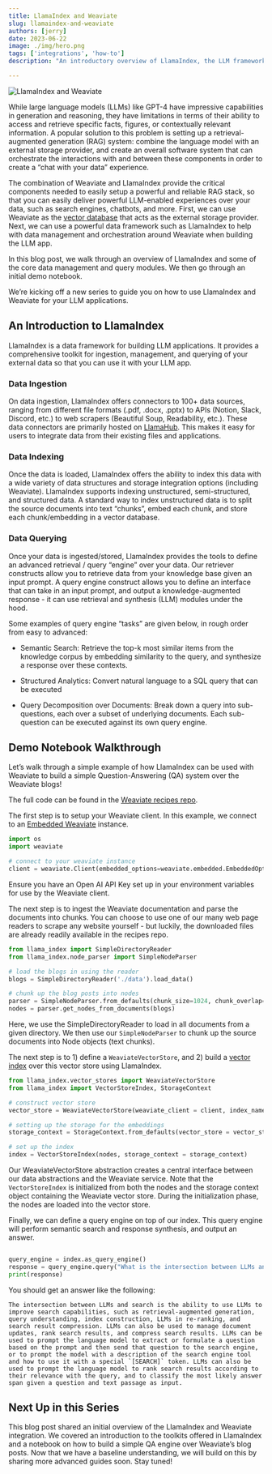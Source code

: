 ```yaml
---
title: LlamaIndex and Weaviate
slug: llamaindex-and-weaviate
authors: [jerry]
date: 2023-06-22
image: ./img/hero.png
tags: ['integrations', 'how-to']
description: "An introductory overview of LlamaIndex, the LLM framework"

---
```


![LlamaIndex and Weaviate](./img/hero.png)

<!-- truncate -->

While large language models (LLMs) like GPT-4 have impressive capabilities in generation and reasoning, they have limitations in terms of their ability to access and retrieve specific facts, figures, or contextually relevant information. A popular solution to this problem is setting up a retrieval-augmented generation (RAG) system: combine the language model with an external storage provider, and create an overall software system that can orchestrate the interactions with and between these components in order to create a “chat with your data” experience.

The combination of Weaviate and LlamaIndex provide the critical components needed to easily setup a powerful and reliable RAG stack, so that you can easily deliver powerful LLM-enabled experiences over your data, such as search engines, chatbots, and more. First, we can use Weaviate as the [vector database](https://weaviate.io/blog/what-is-a-vector-database) that acts as the external storage provider. Next, we can use a powerful data framework such as LlamaIndex to help with data management and orchestration around Weaviate when building the LLM app.

In this blog post, we walk through an overview of LlamaIndex and some of the core data management and query modules. We then go through an initial demo notebook.

We’re kicking off a new series to guide you on how to use LlamaIndex and Weaviate for your LLM applications.

## An Introduction to LlamaIndex
LlamaIndex is a data framework for building LLM applications. It provides a comprehensive toolkit for ingestion, management, and querying of your external data so that you can use it with your LLM app.

### Data Ingestion
On data ingestion, LlamaIndex offers connectors to 100+ data sources, ranging from different file formats (.pdf, .docx, .pptx) to APIs (Notion, Slack, Discord, etc.) to web scrapers (Beautiful Soup, Readability, etc.). These data connectors are primarily hosted on [LlamaHub](https://llamahub.ai/). This makes it easy for users to integrate data from their existing files and applications.

### Data Indexing
Once the data is loaded, LlamaIndex offers the ability to index this data with a wide variety of data structures and storage integration options (including Weaviate). LlamaIndex supports indexing unstructured, semi-structured, and structured data. A standard way to index unstructured data is to split the source documents into text “chunks”, embed each chunk, and store each chunk/embedding in a vector database.

### Data Querying
Once your data is ingested/stored, LlamaIndex provides the tools to define an advanced retrieval / query “engine” over your data. Our retriever constructs allow you to retrieve data from your knowledge base given an input prompt. A query engine construct allows you to define an interface that can take in an input prompt, and output a knowledge-augmented response - it can use retrieval and synthesis (LLM) modules under the hood.

Some examples of query engine “tasks” are given below, in rough order from easy to advanced:
* Semantic Search: Retrieve the top-k most similar items from the knowledge corpus by embedding similarity to the query, and synthesize a response over these contexts.

* Structured Analytics: Convert natural language to a SQL query that can be executed

* Query Decomposition over Documents: Break down a query into sub-questions, each over a subset of underlying documents. Each sub-question can be executed against its own query engine.

## Demo Notebook Walkthrough

Let’s walk through a simple example of how LlamaIndex can be used with Weaviate to build a simple Question-Answering (QA) system over the Weaviate blogs!

The full code can be found in the [Weaviate recipes repo](https://github.com/weaviate/recipes/tree/main/integrations/llm-agent-frameworks/llamaindex/simple-query-engine).

The first step is to setup your Weaviate client. In this example, we connect to an [Embedded Weaviate](https://docs.weaviate.io/weaviate/installation/embedded) instance.

```python
import os
import weaviate

# connect to your weaviate instance
client = weaviate.Client(embedded_options=weaviate.embedded.EmbeddedOptions(), additional_headers={ 'X-OpenAI-Api-Key': os.environ["OPENAI_API_KEY"]})
```

Ensure you have an Open AI API Key set up in your environment variables for use by the Weaviate client.

The next step is to ingest the Weaviate documentation and parse the documents into chunks. You can choose to use one of our many web page readers to scrape any website yourself - but luckily, the downloaded files are already readily available in the recipes repo.

```python
from llama_index import SimpleDirectoryReader
from llama_index.node_parser import SimpleNodeParser

# load the blogs in using the reader
blogs = SimpleDirectoryReader('./data').load_data()

# chunk up the blog posts into nodes
parser = SimpleNodeParser.from_defaults(chunk_size=1024, chunk_overlap=20)
nodes = parser.get_nodes_from_documents(blogs)
```

Here, we use the SimpleDirectoryReader to load in all documents from a given directory. We then use our `SimpleNodeParser` to chunk up the source documents into Node objects (text chunks).

The next step is to 1) define a `WeaviateVectorStore`, and 2) build a [vector index](https://docs.weaviate.io/weaviate/concepts/vector-index) over this vector store using LlamaIndex.

```python
from llama_index.vector_stores import WeaviateVectorStore
from llama_index import VectorStoreIndex, StorageContext

# construct vector store
vector_store = WeaviateVectorStore(weaviate_client = client, index_name="BlogPost", text_key="content")

# setting up the storage for the embeddings
storage_context = StorageContext.from_defaults(vector_store = vector_store)

# set up the index
index = VectorStoreIndex(nodes, storage_context = storage_context)
```

Our WeaviateVectorStore abstraction creates a central interface between our data abstractions and the Weaviate service. Note that the `VectorStoreIndex` is initialized from both the nodes and the storage context object containing the Weaviate vector store. During the initialization phase, the nodes are loaded into the vector store.

Finally, we can define a query engine on top of our index. This query engine will perform semantic search and response synthesis, and output an answer.

```python

​​query_engine = index.as_query_engine()
response = query_engine.query("What is the intersection between LLMs and search?")
print(response)
```

You should get an answer like the following:

```
The intersection between LLMs and search is the ability to use LLMs to improve search capabilities, such as retrieval-augmented generation, query understanding, index construction, LLMs in re-ranking, and search result compression. LLMs can also be used to manage document updates, rank search results, and compress search results. LLMs can be used to prompt the language model to extract or formulate a question based on the prompt and then send that question to the search engine, or to prompt the model with a description of the search engine tool and how to use it with a special `[SEARCH]` token. LLMs can also be used to prompt the language model to rank search results according to their relevance with the query, and to classify the most likely answer span given a question and text passage as input.
```

## Next Up in this Series

This blog post shared an initial overview of the LlamaIndex and Weaviate integration. We covered an introduction to the toolkits offered in LlamaIndex and a notebook on how to build a simple QA engine over Weaviate’s blog posts. Now that we have a baseline understanding, we will build on this by sharing more advanced guides soon. Stay tuned!


<WhatNext />
